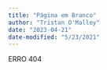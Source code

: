 ```yaml
---
title: "Página em Branco"
author: "Tristan O'Malley"
date: "2023-04-21"
date-modified: "5/23/2021"
---
```


<!-- ![](thumbnail.jpg) -->

ERRO 404